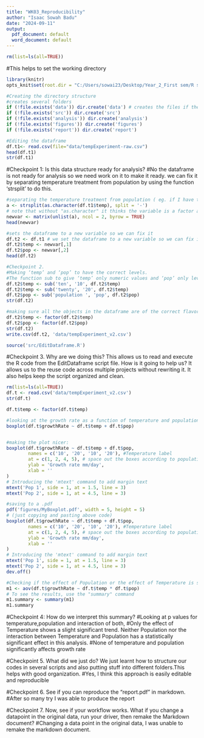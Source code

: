 ---
title: "WK03_Reproducibility"
author: "Isaac Sowah Badu"
date: "2024-09-11"
output:
  pdf_document: default
  word_document: default
---

```{r}
rm(list=ls(all=TRUE))
```



#This helps to set the working directory
```{r,include = TRUE, echo= TRUE}
library(knitr)
opts_knit$set(root.dir = "C:/Users/sowai23/Desktop/Year_2_First sem/R stats/Files/Week_3")
```




```{r}
#Creating the directory structure
#creates several folders
if (!file.exists('data')) dir.create('data') # creates the files if they do not exist
if (!file.exists('src')) dir.create('src')
if (!file.exists('analysis')) dir.create('analysis')
if (!file.exists('figures')) dir.create('figures')
if (!file.exists('report')) dir.create('report')
```



 
```{r}
#Editing the dataframe
df.t1<- read.csv(file="data/tempExperiment-raw.csv")
head(df.t1)
str(df.t1)
```


#Checkpoint 1: Is this data structure ready for analysis?
#No the dataframe is not ready for analysis so we need work on it to make it ready. we can fix it by separating temperature treatment from population by using the function ‘strsplit’ to do this.


```{r}
#separating the temperature treatment from population ( eg. if I have two treatments attached this is how I separate them)
a <- strsplit(as.character(df.t1$temp), split = '-')
# note that without "as.character" it thinks the variable is a factor and won't work
newvar <- matrix(unlist(a), ncol = 2, byrow = TRUE)
head(newvar)
```


```{r}
#sets the dataframe to a new variable so we can fix it
df.t2 <- df.t1 # we set the dataframe to a new variable so we can fix it
df.t2$temp <- newvar[,1]
df.t2$pop <- newvar[,2]
head(df.t2)
```



```{r}
#Checkpoint 2.
#Making ‘temp’ and ‘pop’ to have the correct levels.
#The function sub to give ‘temp’ only numeric values and ‘pop’ only levels ‘pop1’ and ‘pop2
df.t2$temp <- sub('ten', '10', df.t2$temp)
df.t2$temp <- sub('twenty', '20', df.t2$temp)
df.t2$pop <- sub('population ', 'pop', df.t2$pop)
str(df.t2)

#making sure all the objects in the dataframe are of the correct flavor. Use the function factor or as.numeric to do so.
df.t2$temp <- factor(df.t2$temp)
df.t2$pop <- factor(df.t2$pop)
str(df.t2)
write.csv(df.t2, 'data/tempExperiment_v2.csv')
```


```{r}
source('src/EditDataframe.R')
```

#Checkpoint 3. Why are we doing this? This allows us to read and execute the R code from the EditDataframe script file.  How is it going to help us? It allows us to the reuse code across multiple projects without rewriting it. It also helps keep the script organized and clean.



```{r}
rm(list=ls(all=TRUE))
df.t <- read.csv('data/tempExperiment_v2.csv')
str(df.t)
```


```{r}
df.t$temp <- factor(df.t$temp)

#looking at the growth rate as a function of temperature and population
boxplot(df.t$growthRate ~ df.t$temp + df.t$pop)


#making the plot nicer:
boxplot(df.t$growthRate ~ df.t$temp + df.t$pop,
        names = c('10', '20', '10', '20'), #Temperature label
        at = c(1, 2, 4, 5), # space out the boxes according to population
        ylab = 'Growth rate mm/day',
        xlab = ''
)
# Introducing the 'mtext' command to add margin text
mtext('Pop 1', side = 1, at = 1.5, line = 3)
mtext('Pop 2', side = 1, at = 4.5, line = 3)
```




```{r}
#saving to a .pdf
pdf('figures/MyBoxplot.pdf', width = 5, height = 5)
# (just copying and pasting above code)
boxplot(df.t$growthRate ~ df.t$temp + df.t$pop,
        names = c('10', '20', '10', '20'), #Temperature label
        at = c(1, 2, 4, 5), # space out the boxes according to population
        ylab = 'Growth rate mm/day',
        xlab = ''
)
# Introducing the 'mtext' command to add margin text
mtext('Pop 1', side = 1, at = 1.5, line = 3)
mtext('Pop 2', side = 1, at = 4.5, line = 3)
dev.off()
```


```{r}
#Checking if the effect of Population or the effect of Temperature is significant in our analysis using the ANOVA
m1 <- aov(df.t$growthRate ~ df.t$temp * df.t$pop)
# To see the results, use the "summary" command
m1.summary <- summary(m1)
m1.summary
```

#Checkpoint 4: How do we interpret this summary?
#Looking at p values for temperature,population and interaction of both,
#Only the effect of Temperature shows a slight significant trend. Neither Population nor the interaction between Temperature and Population has a statistically significant effect in this analysis. 
#None of temperature and population significantly affects growth rate 



#Checkpoint 5. What did we just do? We just learnt how to structure our codes in several scripts and also putting stuff into different folders.This helps with good organization.
#Yes, I think this approach is easily editable and reproducible


#Checkpoint 6. See if you can reproduce the “report.pdf” in markdown.
#After so many try I was able to produce the report


#Checkpoint 7. Now, see if your workflow works. What if you change a datapoint in the original data, run your driver, then remake the Markdown document?
#Changing a data point in the original data, I was unable to remake the markdown document.
